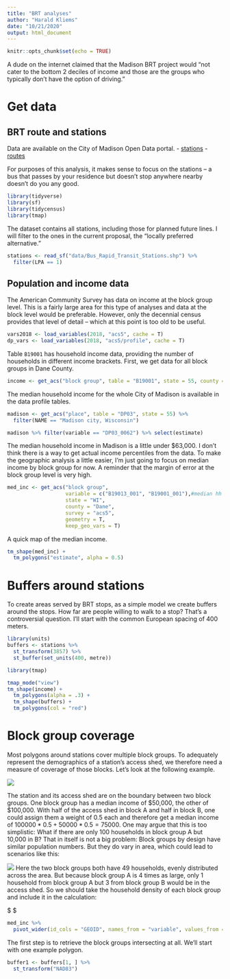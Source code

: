 ```yaml
---
title: "BRT analyses"
author: "Harald Kliems"
date: "10/21/2020"
output: html_document
---
```


```r
knitr::opts_chunk$set(echo = TRUE)
```

A dude on the internet claimed that the Madison BRT project would "not cater to the bottom 2 deciles of income and those are the groups who typically don't have the option of driving." 

# Get data
## BRT route and stations
Data are available on the City of Madison Open Data portal.
- [stations](https://opendata.arcgis.com/datasets/42118889b9af42358071b0485c53bee6_27.zip)
- [routes](https://opendata.arcgis.com/datasets/42118889b9af42358071b0485c53bee6_27.zip)

For purposes of this analysis, it makes sense to focus on the stations -- a bus that passes by your residence but doesn't stop anywhere nearby doesn't do you any good.

```r
library(tidyverse)
library(sf)
library(tidycensus)
library(tmap)
```
The dataset contains all stations, including those for planned future lines. I will filter to the ones in the current proposal, the "locally preferred alternative."
```r
stations <- read_sf("data/Bus_Rapid_Transit_Stations.shp") %>% 
  filter(LPA == 1)
```

## Population and income data
The American Community Survey has data on income at the block group level. This is a fairly large area for this type of analyses and data at the block level would be preferable. However, only the decennial census provides that level of detail -- which at this point is too old to be useful.

```r
vars2018 <- load_variables(2018, "acs5", cache = T)
dp_vars <- load_variables(2018, "acs5/profile", cache = T)
```
Table `B19001` has household income data, providing the number of households in different income brackets. First, we get data for all block groups in Dane County.

```r
income <- get_acs("block group", table = "B19001", state = 55, county = "Dane", geometry = T)
```
The median household income for the whole City of Madison is available in the data profile tables. 

```r
madison <- get_acs("place", table = "DP03", state = 55) %>% 
  filter(NAME == "Madison city, Wisconsin")

madison %>% filter(variable == "DP03_0062") %>% select(estimate)
```
The median household income in Madison is a little under $63,000. I don't think there is a way to get actual income percentiles from the data. To make the geographic analysis a little easier, I'm just going to focus on median income by block group for now. A reminder that the margin of error at the block group level is very high. 

```r
med_inc <- get_acs("block group", 
                   variable = c("B19013_001", "B19001_001"),#median hh income and total number of households
                   state = "WI",
                   county = "Dane",
                   survey = "acs5",
                   geometry = T,
                   keep_geo_vars = T)

```
A quick map of the median income.
```r
tm_shape(med_inc) +
  tm_polygons("estimate", alpha = 0.5)
```


# Buffers around stations
To create areas served by BRT stops, as a simple model we create buffers around the stops. How far are people willing to walk to a stop? That's a controversial question. I'll start with the common European spacing of 400 meters.

```r
library(units)
buffers <- stations %>% 
  st_transform(3857) %>% 
  st_buffer(set_units(400, metre))
```

```r
library(tmap)

tmap_mode("view")
tm_shape(income) +
  tm_polygons(alpha = .3) +
  tm_shape(buffers) +
  tm_polygons(col = "red")
```

# Block group coverage
Most polygons around stations cover multiple block groups. To adequately represent the demographics of a station's access shed, we therefore need a measure of coverage of those blocks. Let's look at the following example.

![](img/weighting_by_block_group_1.svg)

The station and its access shed are on the boundary between two block groups. One block group has a median income of \$50,000, the other of \$100,000. With half of the access shed in block A and half in block B, one could assign them a weight of 0.5 each and therefore get a median income of $100000*0.5 + 50000*0.5 = 75000$. One may argue that this is too simplistic: What if there are only 100 households in block group A but 10,000 in B? That in itself is not a big problem: Block groups by design have similar population numbers. But they do vary in area, which could lead to scenarios like this:

![](img/weighting_by_block_group_2.svg)
Here the two block groups both have 49 households, evenly distributed across the area. But because block group A is 4 times as large, only 1 household from block group A but 3 from block group B would be in the access shed. So we should take the household density of each block group and include it in the calculation:

$\frac{\frac{n_{households_A}}{A_A}*A_{Coverage_A}*Income_A + \frac{n_{households_B}}{A_B}*A_{shedCoverage_B}*Income_B}{\frac{n_{households_A}}{A_A}*A_{Coverage_A}+\frac{n_{households_B}}{A_B}*A_{shedCoverage_B}} $

```r
med_inc %>% 
  pivot_wider(id_cols = "GEOID", names_from = "variable", values_from = "estimate")
```


The first step is to retrieve the block groups intersecting at all. We'll start with one example polygon.

```r
buffer1 <- buffers[1, ] %>% 
  st_transform("NAD83")

```

